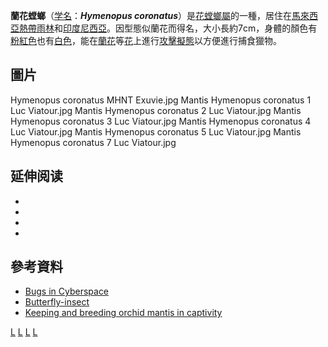 {{Speciesbox 
| taxon = Hymenopus coronatus
| authority = Olivier, 1792
| image = Mantis Hymenopus coronatus 6 Luc Viatour.jpg
}}
'''蘭花螳螂'''（[[学名|学名]]：'''''Hymenopus coronatus'''''）是[[花螳螂屬|花螳螂屬]]的一種，居住在[[馬來西亞|馬來西亞]][[熱帶雨林|熱帶雨林]]和[[印度尼西亞|印度尼西亞]]。因型態似蘭花而得名，大小長約7cm，身體的顏色有[[粉紅色|粉紅色]]也有[[白色|白色]]，能在[[蘭花|蘭花]]等[[花|花]]上進行[[攻擊擬態|攻擊擬態]]以方便進行捕食獵物。

== 圖片 ==
<gallery mode="packed">
Hymenopus coronatus MHNT Exuvie.jpg
Mantis Hymenopus coronatus 1 Luc Viatour.jpg
Mantis Hymenopus coronatus 2 Luc Viatour.jpg
Mantis Hymenopus coronatus 3 Luc Viatour.jpg
Mantis Hymenopus coronatus 4 Luc Viatour.jpg
Mantis Hymenopus coronatus 5 Luc Viatour.jpg
Mantis Hymenopus coronatus 7 Luc Viatour.jpg
</gallery>

== 延伸阅读 ==
* {{cite book |last=Cott |first=Hugh Bamford |title=Adaptive Coloration in Animals |publisher=Methuen |location=London |year=1940 |authorlink=Hugh Cott|title-link=Adaptive Coloration in Animals }}
* {{cite book | title=The Colours of Animals: Their Meaning and Use, Especially Considered in the Case of Insects | publisher=Kegan Paul, Trench, Trübner | author=Poulton, Edward Bagnall | year=1890 | pages=[https://archive.org/details/in.ernet.dli.2015.91167/page/n90 74]–75 | authorlink=Edward Bagnall Poulton| title-link=The Colours of Animals }}
* {{cite book | title=The Praying Mantids | publisher=JHU Press | author=Prete, Frederick R | year=1999 | pages=313}}
* {{cite book |last=Wallace |first=Alfred Russel |title=Darwinism: An Exposition of the Theory of Natural Selection, with Some of Its Applications| format=Wikisource |year=1889 |publisher=Macmillan |authorlink=Alfred Russel Wallace|title-link=s:Darwinism (Wallace) }}

== 參考資料 ==
*[http://www.bugsincyberspace.com Bugs in Cyberspace] {{Wayback|url=http://www.bugsincyberspace.com/ |date=20210501051803 }}
*[http://www.butterfly-insect.com Butterfly-insect] {{Wayback|url=http://www.butterfly-insect.com/ |date=20210214033236 }}
*[http://insectstore.com/hymenopus.php Keeping and breeding orchid mantis in captivity] {{Wayback|url=http://insectstore.com/hymenopus.php |date=20121224200842 }}
{{Taxonbar}}

[[Category:螳螂科|L]]
[[Category:馬來西亞動物|L]]
[[Category:印尼動物|L]]
[[Category:1792年描述的昆虫|L]]